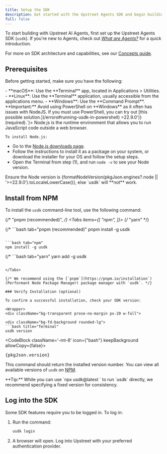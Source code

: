 ```yaml
---
title: Setup the SDK
description: Get started with the Upstreet Agents SDK and begin building AI Agents today.
full: false
---
```



To start building with Upstreet AI Agents, first set up the Upstreet Agents SDK (`usdk`). If you're new to Agents, check out *[What are Agents?](/concepts/what-are-agents)* for a quick introduction.

For more on SDK architecture and capabilities, see our [Concepts guide](/concepts/agents-sdk/architecture).

## Prerequisites

Before getting started, make sure you have the following:

<Accordions>
  <Accordion title="1. A computer with a command-line interface">
   - **macOS**: Use the **Terminal** app, located in Applications > Utilities.  
   - **Linux**: Use the **Terminal** application, usually accessible from the applications menu.
   - **Windows**: Use the **Command Prompt**. 
   <Callout>**Important:** Avoid using PowerShell on **Windows** as it often has issues with NodeJS. If you must use PowerShell, you can try out [this possible solution.](/errors#running-usdk-in-powershell)</Callout>

  </Accordion>
  <Accordion title={`2. Node.js: ${formatNodeVersion(pkgJson.engines?.node || '>=22.9.0')} (required).`}>
    Node.js is the runtime environment that allows you to run JavaScript code outside a web browser.
    
    To install Node.js:
   - Go to the [Node.js downloads page](https://nodejs.org/en/download/package-manager/current).
   - Follow the instructions to install it as a package on your system, or download the installer for your OS and follow the setup steps.
   - Open the Terminal from step (1), and run `node -v` to see your Node version.

  </Accordion>
</Accordions>
    <Callout type="warn">Ensure the Node version is {formatNodeVersion(pkgJson.engines?.node || '>=22.9.0').toLocaleLowerCase()}, else `usdk` will **not** work.</Callout>

## Install from NPM

To install the `usdk` command-line tool, use the following command:

  {/* "pnpm (recommended)", */}
<Tabs items={[
  "npm",
]}>
  {/* "yarn" */}
 
{/* ```bash tab="pnpm (recommended)"
pnpm install -g usdk
``` */}

```bash tab="npm"
npm install -g usdk
```

{/* ```bash tab="yarn"
yarn add -g usdk
``` */}

</Tabs>

{/* We recommend using the [`pnpm`](https://pnpm.io/installation`) (Performant Node Package Manager) package manager with `usdk`. */}

### Verify Installation (optional)

To confirm a successful installation, check your SDK version:

<Wrapper>
<div className="bg-transparent prose-no-margin px-20 w-full">

<div className="bg-fd-background rounded-lg">
```bash title="Terminal"
usdk version
```
<CodeBlock className='-mt-8' icon={"bash"} keepBackground allowCopy={false}>
        <Pre>{pkgJson.version}</Pre>
</CodeBlock>
</div>

</div>
</Wrapper>

This command should return the installed version number. You can view all available versions of `usdk` on [NPM](https://www.npmjs.com/package/usdk?activeTab=versions).

<Callout>
**Tip:** While you can use `npx usdk@latest <subcommand>` to run `usdk` directly, we recommend specifying a fixed version for consistency.
</Callout>

## Log into the SDK

Some SDK features require you to be logged in. To log in:

1. Run the command:

   ```bash
   usdk login
   ```

2. A browser will open. Log into Upstreet with your preferred authentication provider.
